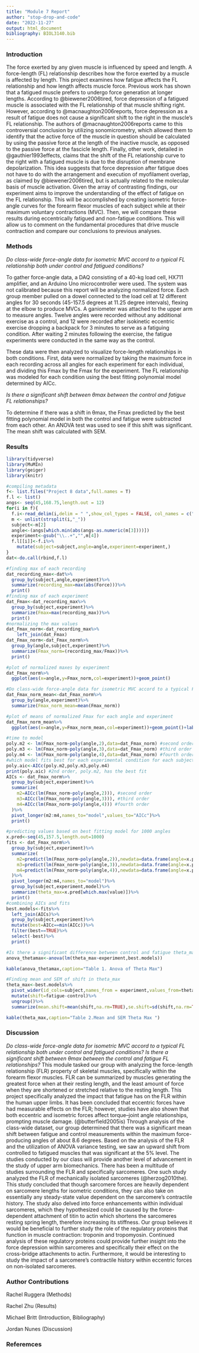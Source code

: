 ```yaml
---
title: "Module 7 Report"
author: "stop-drop-and-code"
date: "2022-11-27"
output: html_document
bibliography: BIOL3140.bib
---
```


### Introduction

The force exerted by any given muscle is influenced by speed and length. A force-length (FL) relationship describes how the force exerted by a muscle is affected by length. This project examines how fatigue affects the FL relationship and how length affects muscle force. Previous work has shown that a fatigued muscle prefers to undergo force generation at longer lengths. According to @biewener2006tired, force depression of a fatigued muscle is associated with the FL relationship of that muscle shifting right. However, according to @macnaughton2006reports, force depression as a result of fatigue does not cause a significant shift to the right in the muscle’s FL relationship. The authors of @macnaughton2006reports came to this controversial conclusion by utilizing sonomicrometry, which allowed them to identify that the active force of the muscle in question should be calculated by using the passive force at the length of the inactive muscle, as opposed to the passive force at the fascicle length. 
Finally, other work, detailed in @gauthier1993effects, claims that the shift of the FL relationship curve to the right with a fatigued muscle is due to the disruption of membrane depolarization. This idea suggests that force depression after fatigue does not have to do with the arrangement and execution of myofilament overlap, as claimed by @biewener2006tired, but is actually related to the molecular basis of muscle activation. Given the array of contrasting findings, our experiment aims to improve the understanding of the effect of fatigue on the FL relationship. This will be accomplished by creating isometric force-angle curves for the forearm flexor muscles of each subject while at their maximum voluntary contractions (MVC). Then, we will compare these results during eccentrically fatigued and non-fatigue conditions. This will allow us to comment on the fundamental procedures that drive muscle contraction and compare our conclusions to previous analyses.

### Methods

*Do class-wide force-angle data for isometric MVC accord to a typical FL relationship both under control and fatigued conditions?*

To gather force-angle data, a DAQ consisting of a 40-kg load cell, HX711 amplifier, and an Arduino Uno microcontroller were used. The system was not calibrated because this report will be analyzing normalized force. Each group member pulled on a dowel connected to the load cell at 12 different angles for 30 seconds (45-157.5 degrees at 11.25 degree intervals), flexing at the elbow to produce MVCs. A ganiometer was attached to the upper arm to measure angles. Twelve angles were recorded without any additional exercise as a control, and 12 were recorded after isokinetic eccentric exercise dropping a backpack for 3 minutes to serve as a fatiguing condition. After waiting 2 minutes following the exercise, the fatigue experiments were conducted in the same way as the control.

These data were then analyzed to visualize force-length relationships in both conditions. First, data were normalized by taking the maximum force in each recording across all angles for each experiment for each individual, and dividing this Fmax by the Fmax for the experiment. The FL relationship was modeled for each condition using the best fitting polynomial model determined by AICc. 

*Is there a significant shift between θmax between the control and fatigue FL relationships?*

To determine if there was a shift in θmax, the Fmax predicted by the best fitting polynomial model in both the control and fatigue were subtracted from each other. An ANOVA test was used to see if this shift was significant. The mean shift was calculated with SEM. 

### Results
```r
library(tidyverse)
library(MuMIn)
library(geiger)
library(knitr)
```
```r
#compiling metadata
f<- list.files("Project 8 data",full.names = T)
f.l <- list()
angs<- seq(45,168.75,length.out = 12)
for(i in f){
  f.i<-read_delim(i,delim = " ",show_col_types = FALSE, col_names = c("Reading","Force","Unit"))
  m <- unlist(strsplit(i,"_"))
  subject<-m[2]
  angle<-(angs[which.min(abs(angs-as.numeric(m[3])))])
  experiment<-gsub("\\..+","",m[4])
  f.l[[i]]<-f.i%>%
    mutate(subject=subject,angle=angle,experiment=experiment,)
}
dat<-do.call(rbind,f.l)
```
```r
#finding max of each recording
dat_recording_max<-dat%>%
  group_by(subject,angle,experiment)%>%
  summarize(recording_max=max(abs(Force)))%>%
  print()
#finding max of each experiment
dat_Fmax<-dat_recording_max%>%
  group_by(subject,experiment)%>%
  summarize(Fmax=max(recording_max))%>%
  print()
#normalizing the max values
dat_Fmax_norm<-dat_recording_max%>%
    left_join(dat_Fmax)
dat_Fmax_norm<-dat_Fmax_norm%>%
  group_by(angle,subject,experiment)%>%
  summarize(Fmax_norm=(recording_max/Fmax))%>%
  print()
```
```r
#plot of normalized maxes by experiment
dat_Fmax_norm%>%
  ggplot(aes(x=angle,y=Fmax_norm,col=experiment))+geom_point()
```
```r
#Do class-wide force-angle data for isometric MVC accord to a typical FL relationship both under control and fatigued conditions?
dat_Fmax_norm_mean<-dat_Fmax_norm%>%
  group_by(angle,experiment)%>%
  summarize(Fmax_norm_mean=mean(Fmax_norm))
```
```r
#plot of means of normalized Fmax for each angle and experiment
dat_Fmax_norm_mean%>%
  ggplot(aes(x=angle,y=Fmax_norm_mean,col=experiment))+geom_point()+labs(y="Mean Normalized Fmax", x="Angle")
```
```r
#time to model
poly.m2 <- lm(Fmax_norm~poly(angle,2),data=dat_Fmax_norm) #second order
poly.m3 <- lm(Fmax_norm~poly(angle,3),data=dat_Fmax_norm) #third order
poly.m4 <- lm(Fmax_norm~poly(angle,4),data=dat_Fmax_norm) #fourth order
#which model fits best for each experimental condition for each subject
poly.aic<-AICc(poly.m2,poly.m3,poly.m4) 
print(poly.aic) #2nd order, poly.m2, has the best fit
AICs <- dat_Fmax_norm%>%
  group_by(subject,experiment)%>%
  summarize(
    m2=AICc(lm(Fmax_norm~poly(angle,2))), #second order
    m3=AICc(lm(Fmax_norm~poly(angle,3))), #third order
    m4=AICc(lm(Fmax_norm~poly(angle,4))) #fourth order
  )%>%
  pivot_longer(m2:m4,names_to="model",values_to="AICc")%>%
  print()
```
```r
#predicting values based on best fitting model for 1000 angles
x.pred<-seq(45,157.5,length.out=1000)
fits <- dat_Fmax_norm%>%
  group_by(subject,experiment)%>%
  summarize(
    m2=predict(lm(Fmax_norm~poly(angle,2)),newdata=data.frame(angle=x.pred)), #second order
    m3=predict(lm(Fmax_norm~poly(angle,3)),newdata=data.frame(angle=x.pred)), #third order
    m4=predict(lm(Fmax_norm~poly(angle,4)),newdata=data.frame(angle=x.pred)) #fourth order
  )%>%
  pivot_longer(m2:m4,names_to="model")%>%
  group_by(subject,experiment,model)%>%
  summarize(theta_max=x.pred[which.max(value)])%>%
  print()
#combining AICs and fits
best.models<-fits%>%
  left_join(AICs)%>%
  group_by(subject,experiment)%>%
  mutate(best=AICc==min(AICc))%>%
  filter(best==TRUE)%>%
  select(-best)%>%
  print()
```
```r
#Is there a significant difference between control and fatigue theta_max? 
anova_thetamax<-anova(lm(theta_max~experiment,best.models))
```
```r
kable(anova_thetamax,caption="Table 1. Anova of Theta Max")
```
```r

#Finding mean and SEM of shift in theta_max
theta_max<-best.models%>%
  pivot_wider(id_cols=subject,names_from = experiment,values_from=theta_max)%>%
  mutate(shift=fatigue-control)%>%
  ungroup()%>%
  summarize(mean.shift=mean(shift,na.rm=TRUE),se.shift=sd(shift,na.rm=TRUE)/sqrt(length(shift)))
```
```r
kable(theta_max,caption="Table 2.Mean and SEM Theta Max ")
```

### Discussion
*Do class-wide force-angle data for isometric MVC accord to a typical FL relationship both under control and fatigued conditions?*
*Is there a significant shift between θmax between the control and fatigue FL relationships?*
This module tasked our group with analyzing the force-length relationship (FLR) property of skeletal muscles, specifically within the forearm flexor muscles. FLR can be summarized by muscles generating the greatest force when at their resting length, and the least amount of force when they are shortened or stretched relative to the resting length. This project specifically analyzed the impact that fatigue has on the FLR within the human upper limbs. It has been concluded that eccentric forces have had measurable effects on the FLR; however, studies have also shown that both eccentric and isometric forces affect torque–joint angle relationships, prompting muscle damage. (@butterfield2005is) 
Through analysis of the class-wide dataset, our group determined that there was a significant mean shift between fatigue and control measurements within the maximum force-producing angles of about 8.6 degrees. Based on the analysis of the FLR and the utilization of ANOVA variance testing, we saw an upward shift from controlled to fatigued muscles that was significant at the 5% level. The studies conducted by our class will provide another level of advancement in the study of upper arm biomechanics.
There has been a multitude of studies surrounding the FLR and specifically sarcomeres. One such study analyzed the FLR of mechanically isolated sarcomeres (@herzog2010the). This study concluded that though sarcomere forces are heavily dependent on sarcomere lengths for isometric conditions, they can also take on essentially any steady-state value dependent on the sarcomere’s contractile history. The study also delved into force enhancements within individual sarcomeres, which they hypothesized could be caused by the force-dependent attachment of titin to actin which shortens the sarcomeres resting spring length, therefore increasing its stiffness. Our group believes it would be beneficial to further study the role of the regulatory proteins that function in muscle contraction: troponin and tropomyosin. Continued analysis of these regulatory proteins could provide further insight into the force depression within sarcomeres and specifically their effect on the cross-bridge attachments to actin. Furthermore, it would be interesting to study the impact of a sarcomere’s contractile history within eccentric forces on non-isolated sarcomeres.

### Author Contributions

Rachel Ruggera (Methods)

Rachel Zhu (Results)

Michael Britt (Introduction, Bibliography)

Jordan Nunes (Discussion)

### Referemces
